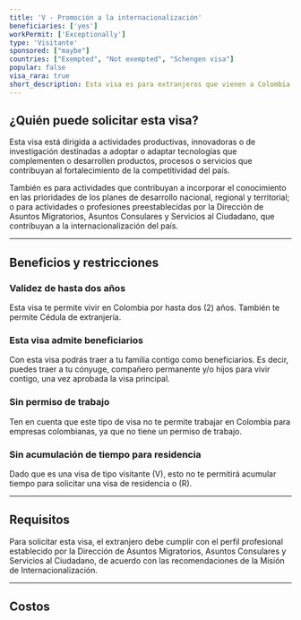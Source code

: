 ```yaml
---
title: 'V - Promoción a la internacionalización'
beneficiaries: ['yes']
workPermit: ['Exceptionally']
type: 'Visitante'
sponsored: ["maybe"]
countries: ["Exempted", "Not exempted", "Schengen visa"]
popular: false
visa_rara: true
short_description: Esta visa es para extranjeros que vienen a Colombia bajo programas de promoción de internacionalización.
---
```


## ¿Quién puede solicitar esta visa?

Esta visa está dirigida a actividades productivas, innovadoras o de investigación destinadas a adoptar o adaptar tecnologías que complementen o desarrollen productos, procesos o servicios que contribuyan al fortalecimiento de la competitividad del país.

También es para actividades que contribuyan a incorporar el conocimiento en las prioridades de los planes de desarrollo nacional, regional y territorial; o para actividades o profesiones preestablecidas por la Dirección de Asuntos Migratorios, Asuntos Consulares y Servicios al Ciudadano, que contribuyan a la internacionalización del país.

---

## Beneficios y restricciones

### **Validez de hasta dos años**

Esta visa te permite vivir en Colombia por hasta dos (2) años. También te permite Cédula de extranjería.

### **Esta visa admite beneficiarios**

Con esta visa podrás traer a tu familia contigo como beneficiarios. Es decir, puedes traer a tu cónyuge, compañero permanente y/o hijos para vivir contigo, una vez aprobada la visa principal.

### **Sin permiso de trabajo**

Ten en cuenta que este tipo de visa no te permite trabajar en Colombia para empresas colombianas, ya que no tiene un permiso de trabajo.

### **Sin acumulación de tiempo para residencia**

Dado que es una visa de tipo visitante (V), esto no te permitirá acumular tiempo para solicitar una visa de residencia o (R).

---

## Requisitos

Para solicitar esta visa, el extranjero debe cumplir con el perfil profesional establecido por la Dirección de Asuntos Migratorios, Asuntos Consulares y Servicios al Ciudadano, de acuerdo con las recomendaciones de la Misión de Internacionalización.

---
## Costos

<VisaCosts
    studyFees="55"
    issuanceFees="177"
    apostille={true}
    translation={true}
/>
---